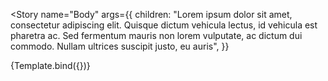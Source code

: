 

<!--👇 The title prop determines where your story goes in the story list -->

<Meta title="@cv/Text" component={Component} />

<!--👇 We create a “template” of how args map to rendering -->


<!-- 👇 The args you need here will depend on your component -->

<Story
  name="Body"
  args={{
    children:
      "Lorem ipsum dolor sit amet, consectetur adipiscing elit. Quisque dictum vehicula lectus, id vehicula est pharetra ac. Sed fermentum mauris non lorem vulputate, ac dictum dui commodo. Nullam ultrices suscipit justo, eu auris",
  }}
>
  {Template.bind({})}
</Story>
